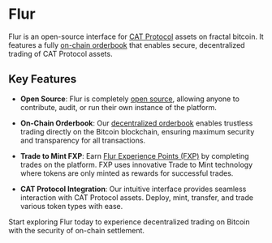# Flur

Flur is an open-source interface for [CAT Protocol](https://catprotocol.org/) assets on fractal bitcoin. It features a fully [on-chain orderbook](/docs/orderbook) that enables secure, decentralized trading of CAT Protocol assets.

## Key Features

- **Open Source**: Flur is completely [open source](/docs/open-source), allowing anyone to contribute, audit, or run their own instance of the platform.

- **On-Chain Orderbook**: Our [decentralized orderbook](/docs/orderbook) enables trustless trading directly on the Bitcoin blockchain, ensuring maximum security and transparency for all transactions.

- **Trade to Mint FXP**: Earn [Flur Experience Points (FXP)](/docs/fxp) by completing trades on the platform. FXP uses innovative Trade to Mint technology where tokens are only minted as rewards for successful trades.

- **CAT Protocol Integration**: Our intuitive interface provides seamless interaction with CAT Protocol assets. Deploy, mint, transfer, and trade various token types with ease.

Start exploring Flur today to experience decentralized trading on Bitcoin with the security of on-chain settlement.
